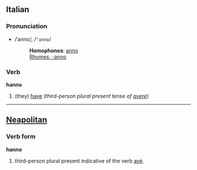 ==Italian==
===Pronunciation===
*/ˈanno/, /<tt>"anno</tt>/
*:'''Homophones''': [[anno]]
*:[[Rhymes:Italian:-anno|Rhymes: -anno]]

===Verb===
'''hanno'''

#(they) [[have]] (''third-person plural present tense of [[avere]]'')

----
==[[Neapolitan]]==
===Verb form===
'''hanno'''
# third-person plural present indicative of the verb [[avè]].